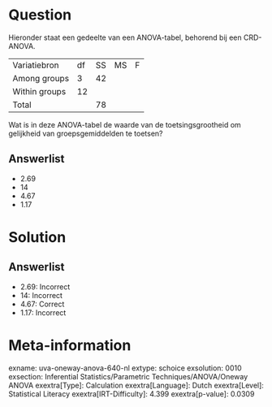 Question
========

Hieronder staat een gedeelte van een ANOVA-tabel, behorend bij een
CRD-ANOVA.

  --------------- ---- ---- ---- ---
  Variatiebron    df   SS   MS   F
  Among groups    3    42        
  Within groups   12             
  Total                78        
  --------------- ---- ---- ---- ---

Wat is in deze ANOVA-tabel de waarde van de toetsingsgrootheid om
gelijkheid van groepsgemiddelden te toetsen?

Answerlist
----------

* 2.69
* 14
* 4.67
* 1.17

Solution
========

Answerlist
----------

* 2.69: Incorrect
* 14: Incorrect
* 4.67: Correct
* 1.17: Incorrect

Meta-information
================
exname: uva-oneway-anova-640-nl
extype: schoice
exsolution: 0010
exsection: Inferential Statistics/Parametric Techniques/ANOVA/Oneway ANOVA
exextra[Type]: Calculation
exextra[Language]: Dutch
exextra[Level]: Statistical Literacy
exextra[IRT-Difficulty]: 4.399
exextra[p-value]: 0.0309

